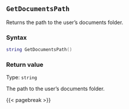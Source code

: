 ## `GetDocumentsPath`

Returns the path to the user's documents folder.

### Syntax {-}

``` .lua
string GetDocumentsPath() 
```

### Return value {-}

Type: `string` \

The path to the user's documents folder.

{{< pagebreak >}}


